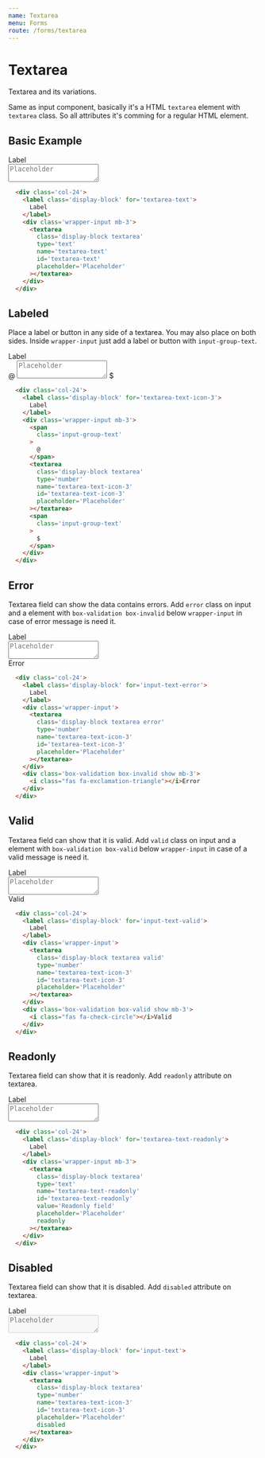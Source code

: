 ```yaml
---
name: Textarea
menu: Forms
route: /forms/textarea
---
```


# Textarea
Textarea and its variations.

Same as input component, basically it's a HTML `textarea` element with `textarea` class. So all attributes it's comming for a regular HTML element.

## Basic Example

<div className='col-sm-24 col-md-12 col-lg-8'>
  <label className='display-block' for='textarea-text'>
    Label
  </label>
  <div className='wrapper-input mb-3'>
    <textarea
      className='display-block textarea'
      type='text'
      name='textarea-text'
      id='textarea-text'
      placeholder='Placeholder'
    ></textarea>
  </div>
</div>

```html
  <div class='col-24'>
    <label class='display-block' for='textarea-text'>
      Label
    </label>
    <div class='wrapper-input mb-3'>
      <textarea
        class='display-block textarea'
        type='text'
        name='textarea-text'
        id='textarea-text'
        placeholder='Placeholder'
      ></textarea>
    </div>
  </div>
```

## Labeled
Place a label or button in any side of a textarea. You may also place on both sides. Inside `wrapper-input` just add a label or button with `input-group-text`.

<div className='col-sm-24 col-md-12 col-lg-8'>
  <label className='display-block' for='textarea-text-icon-3'>
    Label
  </label>
  <div className='wrapper-input mb-3'>
    <span
      className='input-group-text'
    >
      @
    </span>
    <textarea
      className='display-block textarea'
      type='number'
      name='textarea-text-icon-3'
      id='textarea-text-icon-3'
      placeholder='Placeholder'
    ></textarea>
    <span
      className='input-group-text'
    >
      $
    </span>
  </div>
</div>

```html
  <div class='col-24'>
    <label class='display-block' for='textarea-text-icon-3'>
      Label
    </label>
    <div class='wrapper-input mb-3'>
      <span
        class='input-group-text'
      >
        @
      </span>
      <textarea
        class='display-block textarea'
        type='number'
        name='textarea-text-icon-3'
        id='textarea-text-icon-3'
        placeholder='Placeholder'
      ></textarea>
      <span
        class='input-group-text'
      >
        $
      </span>
    </div>
  </div>
```

## Error
Textarea field can show the data contains errors. Add `error` class on input and a element with `box-validation box-invalid` below `wrapper-input` in case of error message is need it.

<div class='col-24'>
  <label class='display-block' for='input-text-error'>
    Label
  </label>
  <div class='wrapper-input'>
    <textarea
      class='display-block textarea error'
      type='number'
      name='textarea-text-icon-3'
      id='textarea-text-icon-3'
      placeholder='Placeholder'
    ></textarea>
  </div>
  <div class='box-validation box-invalid show mb-3'>
    <i class="fas fa-exclamation-triangle"></i>Error
  </div>
</div>

```html
  <div class='col-24'>
    <label class='display-block' for='input-text-error'>
      Label
    </label>
    <div class='wrapper-input'>
      <textarea
        class='display-block textarea error'
        type='number'
        name='textarea-text-icon-3'
        id='textarea-text-icon-3'
        placeholder='Placeholder'
      ></textarea>
    </div>
    <div class='box-validation box-invalid show mb-3'>
      <i class="fas fa-exclamation-triangle"></i>Error
    </div>
  </div>
```

## Valid
Textarea field can show that it is valid. Add `valid` class on input and a element with `box-validation box-valid` below `wrapper-input` in case of a valid message is need it.

<div className='col-sm-24 col-md-12 col-lg-8'>
  <label className='display-block' for='input-text-valid'>
    Label
  </label>
  <div className='wrapper-input'>
    <textarea
      className='display-block textarea valid'
      type='number'
      name='textarea-text-icon-3'
      id='textarea-text-icon-3'
      placeholder='Placeholder'
    ></textarea>
  </div>
  <div className='box-validation box-valid show mb-3'>
    <i className="fas fa-check-circle"></i>Valid
  </div>
</div>

```html
  <div class='col-24'>
    <label class='display-block' for='input-text-valid'>
      Label
    </label>
    <div class='wrapper-input'>
      <textarea
        class='display-block textarea valid'
        type='number'
        name='textarea-text-icon-3'
        id='textarea-text-icon-3'
        placeholder='Placeholder'
      ></textarea>
    </div>
    <div class='box-validation box-valid show mb-3'>
      <i class="fas fa-check-circle"></i>Valid
    </div>
  </div>
```

## Readonly
Textarea field can show that it is readonly. Add `readonly` attribute on textarea.

<div className='col-sm-24 col-md-12 col-lg-8'>
  <label className='display-block' for='textarea-text-readonly'>
    Label
  </label>
  <div className='wrapper-input mb-3'>
    <textarea
      className='display-block textarea'
      type='text'
      name='textarea-text-readonly'
      id='textarea-text-readonly'
      value='Readonly field'
      placeholder='Placeholder'
      readonly
    ></textarea>
  </div>
</div>

```html
  <div class='col-24'>
    <label class='display-block' for='textarea-text-readonly'>
      Label
    </label>
    <div class='wrapper-input mb-3'>
      <textarea
        class='display-block textarea'
        type='text'
        name='textarea-text-readonly'
        id='textarea-text-readonly'
        value='Readonly field'
        placeholder='Placeholder'
        readonly
      ></textarea>
    </div>
  </div>
```

## Disabled
Textarea field can show that it is disabled. Add `disabled` attribute on textarea.

  <div className='col-sm-24 col-md-12 col-lg-8'>
    <label className='display-block' for='input-text'>
      Label
    </label>
    <div className='wrapper-input'>
      <textarea
        className='display-block textarea'
        type='number'
        name='textarea-text-icon-3'
        id='textarea-text-icon-3'
        placeholder='Placeholder'
        disabled
      ></textarea>
    </div>
  </div>

```html
  <div class='col-24'>
    <label class='display-block' for='input-text'>
      Label
    </label>
    <div class='wrapper-input'>
      <textarea
        class='display-block textarea'
        type='number'
        name='textarea-text-icon-3'
        id='textarea-text-icon-3'
        placeholder='Placeholder'
        disabled
      ></textarea>
    </div>
  </div>
```
